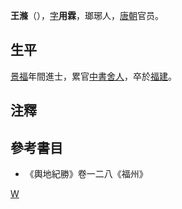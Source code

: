 {{not|王涤 (宋朝)}}
'''王滌'''（{{bd|？||？||catIdx=W王}}），[[表字|字]]'''用霖'''，瑯琊人，[[唐朝|唐朝]]官员。
==生平==
[[景福_(唐朝)|景福]]年間進士，累官[[中書舍人|中書舍人]]，卒於[[福建|福建]]。

==注釋==
{{reflist}}

==參考書目==
* 《輿地紀勝》卷一二八《福州》
{{唐朝人小作品}}
[[Category:唐朝政治人物|W]]
